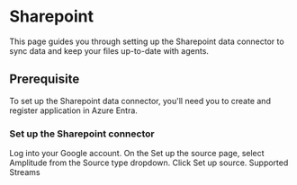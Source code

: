 # Sharepoint

This page guides you through setting up the Sharepoint data connector to sync data and keep your files up-to-date with agents.

## Prerequisite
To set up the Sharepoint data connector, you'll need you to create and register application in Azure Entra.

### Set up the Sharepoint connector
Log into your Google account.
On the Set up the source page, select Amplitude from the Source type dropdown.
Click Set up source.
Supported Streams